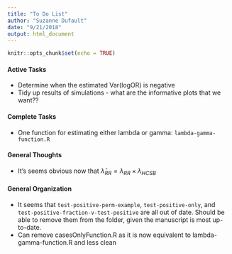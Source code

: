 ```yaml
---
title: "To Do List"
author: "Suzanne Dufault"
date: "9/21/2018"
output: html_document
---
```


```r
knitr::opts_chunk$set(echo = TRUE)
```

#### Active Tasks
* Determine when the estimated Var(logOR) is negative
* Tidy up results of simulations - what are the informative plots that we want??


#### Complete Tasks
* One function for estimating either lambda or gamma: `lambda-gamma-function.R`

#### General Thoughts
* It's seems obvious now that $\widehat{\lambda}_{RR} = \lambda_{RR}\times\lambda_{HCSB}$

#### General Organization
* It seems that `test-positive-perm-example`, `test-positive-only`, and `test-positive-fraction-v-test-positive` are all out of date. Should be able to remove them from the folder, given the manuscript is most up-to-date.
* Can remove casesOnlyFunction.R as it is now equivalent to lambda-gamma-function.R and less clean
